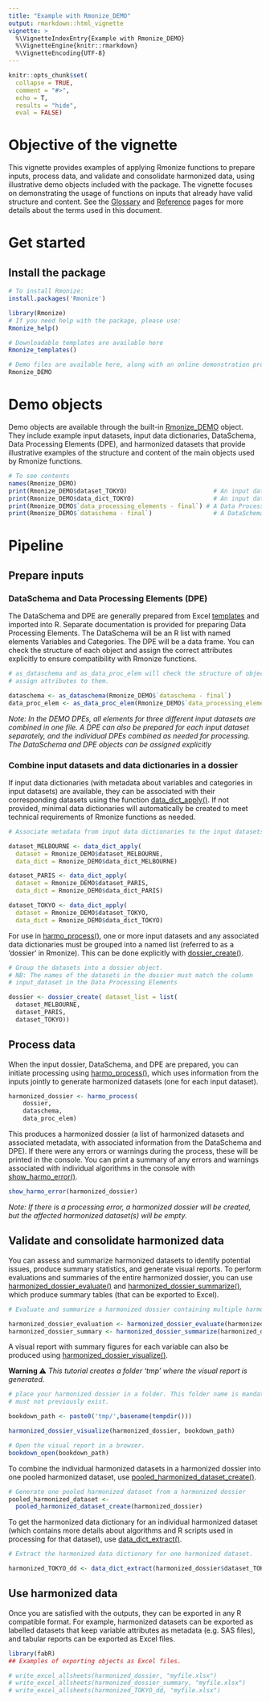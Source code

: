 ```yaml
---
title: "Example with Rmonize_DEMO"
output: rmarkdown::html_vignette
vignette: >
  %\VignetteIndexEntry{Example with Rmonize_DEMO}
  %\VignetteEngine{knitr::rmarkdown}
  %\VignetteEncoding{UTF-8}
---
```


```r
knitr::opts_chunk$set(
  collapse = TRUE,
  comment = "#>",
  echo = T,
  results = "hide",
  eval = FALSE)

```

# Objective of the vignette

This vignette provides examples of applying Rmonize functions to prepare inputs, 
process data, and validate and consolidate harmonized data, using illustrative 
demo objects included with the package. The vignette focuses on demonstrating 
the usage of functions on inputs that already have valid structure and content. 
See the [Glossary](../articles/a-Glossary-and-templates.html) and 
[Reference](../reference/index.html) pages for more details about the terms used in 
this document.


# Get started

## Install the package

```r
# To install Rmonize:
install.packages('Rmonize')

library(Rmonize)
# If you need help with the package, please use:
Rmonize_help()

# Downloadable templates are available here
Rmonize_templates()

# Demo files are available here, along with an online demonstration process 
Rmonize_DEMO

```

# Demo objects
Demo objects are available through the built-in 
[Rmonize_DEMO](../reference/Rmonize_DEMO.html) object. They include example 
input datasets, input data dictionaries, DataSchema, Data Processing Elements 
(DPE), and harmonized datasets that provide illustrative examples of the 
structure and content of the main objects used by Rmonize functions.


```r
# To see contents
names(Rmonize_DEMO)
print(Rmonize_DEMO$dataset_TOKYO)	                     # An input dataset
print(Rmonize_DEMO$data_dict_TOKYO)             	     # An input data dictionary
print(Rmonize_DEMO$`data_processing_elements - final`) # A Data Processing Elements 
print(Rmonize_DEMO$`dataschema - final`)	             # A DataSchema

```


# Pipeline

## Prepare inputs

### DataSchema and Data Processing Elements (DPE)

The DataSchema and DPE are generally prepared from Excel 
[templates](../articles/a-Glossary-and-templates.html) and imported into R. 
Separate documentation is provided for preparing Data Processing Elements. 
The DataSchema will be an R list with named elements Variables and Categories. 
The DPE will be a data frame. You can check the structure of each object and 
assign the correct attributes explicitly to ensure compatibility with Rmonize 
functions.

```r
# as_dataschema and as_data_proc_elem will check the structure of object and 
# assign attributes to them.

dataschema <- as_dataschema(Rmonize_DEMO$`dataschema - final`)
data_proc_elem <- as_data_proc_elem(Rmonize_DEMO$`data_processing_elements - final`)

```

<em>
Note: In the DEMO DPEs, all elements for three different input datasets are 
combined in one file. A DPE can also be prepared for each input dataset 
separately, and the individual DPEs combined as needed for processing. 
The DataSchema and DPE objects can be assigned explicitly
</em>

### Combine input datasets and data dictionaries in a dossier

If input data dictionaries (with metadata about variables and categories in 
input datasets) are available, they can be associated with their corresponding 
datasets using the function 
[data_dict_apply()](../reference/data_dict_apply.html). If not provided, minimal
data dictionaries will automatically be created to meet technical requirements 
of Rmonize functions as needed.


```r
# Associate metadata from input data dictionaries to the input datasets.

dataset_MELBOURNE <- data_dict_apply(
  dataset = Rmonize_DEMO$dataset_MELBOURNE,
  data_dict = Rmonize_DEMO$data_dict_MELBOURNE)

dataset_PARIS <- data_dict_apply(
  dataset = Rmonize_DEMO$dataset_PARIS,
  data_dict = Rmonize_DEMO$data_dict_PARIS)

dataset_TOKYO <- data_dict_apply(
  dataset = Rmonize_DEMO$dataset_TOKYO,
  data_dict = Rmonize_DEMO$data_dict_TOKYO)

```

For use in [harmo_process()](../reference/harmo_process.html), one or more input 
datasets and any associated data dictionaries must be grouped into a named 
list (referred to as a ‘dossier’ in Rmonize). This can be done explicitly with
[dossier_create()](../reference/dossier_create.html).

```r

# Group the datasets into a dossier object.
# NB: The names of the datasets in the dossier must match the column 
# input_dataset in the Data Processing Elements

dossier <- dossier_create( dataset_list = list(
  dataset_MELBOURNE, 
  dataset_PARIS, 
  dataset_TOKYO))

```

## Process data

When the input dossier, DataSchema, and DPE are prepared, you can initiate 
processing using [harmo_process()](../reference/harmo_process.html), which uses 
information from the inputs jointly to generate harmonized datasets (one for 
each input dataset). 

```r

harmonized_dossier <- harmo_process(
    dossier, 
    dataschema, 
    data_proc_elem)

```

This produces a harmonized dossier (a list of harmonized datasets and associated 
metadata, with associated information from the DataSchema and DPE). If there 
were any errors or warnings during the process, these will be printed in the 
console. You can print a summary of any errors and warnings associated with 
individual algorithms in the console with 
[show_harmo_error()](../reference/show_harmo_error.html).

```r

show_harmo_error(harmonized_dossier)

```


<em>
Note: If there is a processing error, a harmonized dossier will be created, 
but the affected harmonized dataset(s) will be empty. 
</em>

## Validate and consolidate harmonized data

You can assess and summarize harmonized datasets to identify potential issues, 
produce summary statistics, and generate visual reports. To perform evaluations
and summaries of the entire harmonized dossier, you can use 
[harmonized_dossier_evaluate()](../reference/harmonized_dossier_evaluate.html) and
[harmonized_dossier_summarize()](../reference/harmonized_dossier_summarize.html), 
which produce summary tables (that can be exported to Excel).

```r
# Evaluate and summarize a harmonized dossier containing multiple harmonized datasets.

harmonized_dossier_evaluation <- harmonized_dossier_evaluate(harmonized_dossier)
harmonized_dossier_summary <- harmonized_dossier_summarize(harmonized_dossier)

```

A visual report with summary figures for each variable can also be produced using [harmonized_dossier_visualize()](../reference/harmonized_dossier_visualize.html). 

**Warning ⚠** *This tutorial creates a folder 'tmp' where the visual report is generated.*

```r
# place your harmonized dossier in a folder. This folder name is mandatory, and 
# must not previously exist.

bookdown_path <- paste0('tmp/',basename(tempdir()))

harmonized_dossier_visualize(harmonized_dossier, bookdown_path)

# Open the visual report in a browser.
bookdown_open(bookdown_path)

```

To combine the individual harmonized datasets in a harmonized dossier into one 
pooled harmonized dataset, use 
[pooled_harmonized_dataset_create()](../reference/pooled_harmonized_dataset_create.html).

```r

# Generate one pooled harmonized dataset from a harmonized dossier
pooled_harmonized_dataset <- 
  pooled_harmonized_dataset_create(harmonized_dossier)

```


To get the harmonized data dictionary for an individual harmonized dataset 
(which contains more details about algorithms and R scripts used in processing 
for that dataset), use 
[data_dict_extract()](../reference/data_dict_extract.html).

```r

# Extract the harmonized data dictionary for one harmonized dataset.

harmonized_TOKYO_dd <- data_dict_extract(harmonized_dossier$dataset_TOKYO)

```


## Use harmonized data
Once you are satisfied with the outputs, they can be exported in any R 
compatible format. For example, harmonized datasets can be exported as 
labelled datasets that keep variable attributes as metadata (e.g. SAS files), 
and tabular reports can be exported as Excel files.

```r

library(fabR)
## Examples of exporting objects as Excel files.

# write_excel_allsheets(harmonized_dossier, "myfile.xlsx")
# write_excel_allsheets(harmonized_dossier_summary, "myfile.xlsx")
# write_excel_allsheets(harmonized_TOKYO_dd, "myfile.xlsx")

```



